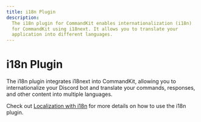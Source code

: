 ```yaml
---
title: i18n Plugin
description:
  The i18n plugin for CommandKit enables internationalization (i18n)
  for CommandKit using i18next. It allows you to translate your
  application into different languages.
---
```



# i18n Plugin

The i18n plugin integrates i18next into CommandKit, allowing you to
internationalize your Discord bot and translate your commands,
responses, and other content into multiple languages.

Check out
[Localization with i18n](../../11-localization/01-introduction.mdx)
for more details on how to use the i18n plugin.
